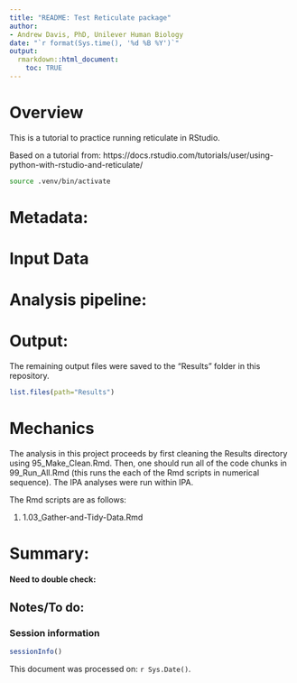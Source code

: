 ```yaml
---
title: "README: Test Reticulate package"
author: 
- Andrew Davis, PhD, Unilever Human Biology
date: "`r format(Sys.time(), '%d %B %Y')`"
output:
  rmarkdown::html_document:
    toc: TRUE
---
```


# Overview

This is a tutorial to practice running reticulate in RStudio.

Based on a tutorial from: https://docs.rstudio.com/tutorials/user/using-python-with-rstudio-and-reticulate/


```bash
source .venv/bin/activate
```

# Metadata:


# Input Data



# Analysis pipeline:



# Output:

The remaining output files were saved to the "Results" folder in this repository.

```r
list.files(path="Results")
```

# Mechanics

The analysis in this project proceeds by first cleaning the Results directory using 95_Make_Clean.Rmd. Then, one should run all of the code chunks in 99_Run_All.Rmd (this runs the each of the Rmd scripts in numerical sequence). The IPA analyses were run within IPA.

The Rmd scripts are as follows:

1. 1.03_Gather-and-Tidy-Data.Rmd

# Summary:




#### Need to double check: 


## Notes/To do:



### Session information

```r
sessionInfo()
```

This document was processed on: `r Sys.Date()`.





